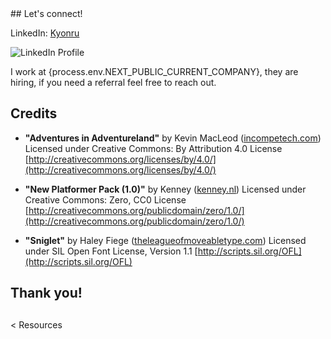 
<If when={process.env.NEXT_PUBLIC_SHOW_CONNECT_MESSAGE}>
## Let's connect!

LinkedIn: [Kyonru](https://www.linkedin.com/in/kyonru/)

<Image
  src="/assets/linkedin.png"
  alt="LinkedIn Profile"
  width={200}
  height={200}
/>

I work at {process.env.NEXT_PUBLIC_CURRENT_COMPANY}, they are hiring, if you need a referral feel free to reach out.

</If>

## Credits

- **"Adventures in Adventureland"** by Kevin MacLeod ([incompetech.com](https://incompetech.com))
  Licensed under Creative Commons: By Attribution 4.0 License
  [http://creativecommons.org/licenses/by/4.0/](http://creativecommons.org/licenses/by/4.0/)

- **"New Platformer Pack (1.0)"** by Kenney ([kenney.nl](https://www.kenney.nl))
  Licensed under Creative Commons: Zero, CC0 License
  [http://creativecommons.org/publicdomain/zero/1.0/](http://creativecommons.org/publicdomain/zero/1.0/)

- **"Sniglet"** by Haley Fiege ([theleagueofmoveabletype.com](https://www.theleagueofmoveabletype.com))
  Licensed under SIL Open Font License, Version 1.1
  [http://scripts.sil.org/OFL](http://scripts.sil.org/OFL)

## Thank you!

##

<div className="flex flex-row justify-between">
  <Link href="/resources">
    < Resources
  </Link>
</div>
